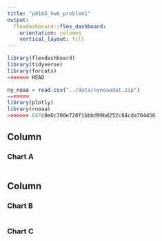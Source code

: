 ```yaml
---
title: "p8105_hw6_problem1"
output: 
  flexdashboard::flex_dashboard:
    orientation: columns
    vertical_layout: fill
---
```


```r
library(flexdashboard)
library(tidyverse)
library(forcats)
<<<<<<< HEAD

ny_noaa = read.csv("../data/nynoaadat.zip")
=======
library(plotly)
library(rnoaa)
>>>>>>> 647c0e6c700e720f1bbbd99bd252c84cda704456
```

Column {data-width=650}
-----------------------------------------------------------------------

### Chart A

```r

```

Column {data-width=350}
-----------------------------------------------------------------------

### Chart B

```r

```

### Chart C

```r

```


